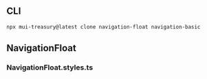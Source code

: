 
<Meta title="Navigation/Float" />

## CLI

```sh
npx mui-treasury@latest clone navigation-float navigation-basic
```

## NavigationFloat

<Source code={raw} language="tsx" />

### NavigationFloat.styles.ts

<Source code={raw2} language="tsx" />
